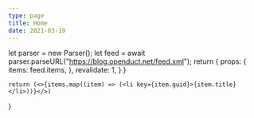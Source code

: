 ```yaml
---
type: page
title: Home
date: 2021-03-19
---
```



  let parser = new Parser();
  let feed = await parser.parseURL("https://blog.openduct.net/feed.xml");
  return {
      props: {
          items: feed.items,
      },
      revalidate: 1,
  }
}

    return (<>{items.map((item) => (<li key={item.guid}>{item.title}</li>))}</>)
}